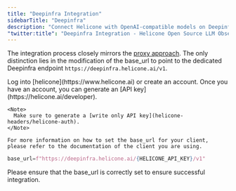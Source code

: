 ```yaml
---
title: "Deepinfra Integration"
sidebarTitle: "Deepinfra"
description: "Connect Helicone with OpenAI-compatible models on Deepinfra. Simple setup process using a custom base_url for seamless integration with your Deepinfra-based AI applications."
"twitter:title": "Deepinfra Integration - Helicone Open Source LLM Observability"
---
```


The integration process closely mirrors the [proxy approach](/getting-started/integration-method/openai-proxy). The only distinction lies in the modification of the base_url to point to the dedicated Deepinfra endpoint `https://deepinfra.helicone.ai/v1`.

<Steps>
  <Step title="Create an account + Generate an API Key">
    Log into [helicone](https://www.helicone.ai) or create an account. Once you have an account, you
    can generate an [API key](https://helicone.ai/developer).

    <Note>
      Make sure to generate a [write only API key](helicone-headers/helicone-auth).
    </Note>

  </Step>
  <Step title="Set base_url for whatever client you are using">

    For more information on how to set the base_url for your client, please refer to the documentation of the client you are using.

  <CodeGroup>

```python example.py
base_url=f"https://deepinfra.helicone.ai/{HELICONE_API_KEY}/v1"
```

</CodeGroup>

Please ensure that the base_url is correctly set to ensure successful integration.

  </Step>

</Steps>

